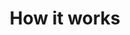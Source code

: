 ---
title: 'How it works'
description: 'Learn how to update your docs locally and deploy them to the public.'
---